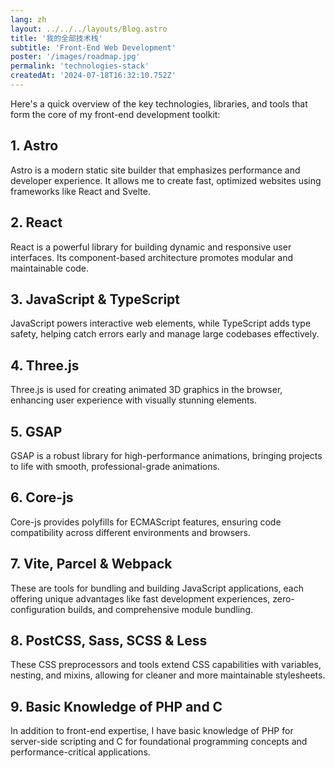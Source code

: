 ```yaml
---
lang: zh
layout: ../../../layouts/Blog.astro
title: '我的全部技术栈'
subtitle: 'Front-End Web Development'
poster: '/images/roadmap.jpg'
permalink: 'technologies-stack'
createdAt: '2024-07-18T16:32:10.752Z'
---
```


Here's a quick overview of the key technologies, libraries, and tools that form the core of my front-end development toolkit:

## 1. **Astro**

Astro is a modern static site builder that emphasizes performance and developer experience. It allows me to create fast, optimized websites using frameworks like React and Svelte.

## 2. **React**

React is a powerful library for building dynamic and responsive user interfaces. Its component-based architecture promotes modular and maintainable code.

## 3. **JavaScript & TypeScript**

JavaScript powers interactive web elements, while TypeScript adds type safety, helping catch errors early and manage large codebases effectively.

## 4. **Three.js**

Three.js is used for creating animated 3D graphics in the browser, enhancing user experience with visually stunning elements.

## 5. **GSAP**

GSAP is a robust library for high-performance animations, bringing projects to life with smooth, professional-grade animations.

## 6. **Core-js**

Core-js provides polyfills for ECMAScript features, ensuring code compatibility across different environments and browsers.

## 7. **Vite, Parcel & Webpack**

These are tools for bundling and building JavaScript applications, each offering unique advantages like fast development experiences, zero-configuration builds, and comprehensive module bundling.

## 8. **PostCSS, Sass, SCSS & Less**

These CSS preprocessors and tools extend CSS capabilities with variables, nesting, and mixins, allowing for cleaner and more maintainable stylesheets.

## 9. **Basic Knowledge of PHP and C**

In addition to front-end expertise, I have basic knowledge of PHP for server-side scripting and C for foundational programming concepts and performance-critical applications.
